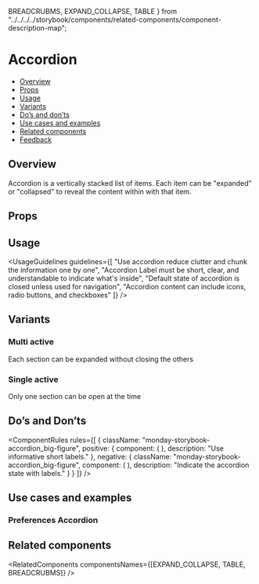   BREADCRUBMS,
  EXPAND_COLLAPSE,
  TABLE
} from "../../../../storybook/components/related-components/component-description-map";

<Meta of={AccordionStories} />

# Accordion

- [Overview](#overview)
- [Props](#props)
- [Usage](#usage)
- [Variants](#variants)
- [Do’s and don’ts](#dos-and-donts)
- [Use cases and examples](#use-cases-and-examples)
- [Related components](#related-components)
- [Feedback](#feedback)

## Overview

Accordion is a vertically stacked list of items. Each item can be "expanded" or "collapsed" to reveal the content within with that item.

<Canvas>
  <Story of={AccordionStories.Overview} />
</Canvas>

## Props

<PropsTable />

## Usage

<UsageGuidelines
  guidelines={[
    "Use accordion reduce clutter and chunk the information one by one",
    "Accordion Label must be short, clear, and understandable to indicate what's inside",
    "Default state of accordion is closed unless used for navigation",
    "Accordion content can include icons, radio buttons, and checkboxes"
  ]}
/>

## Variants

### Multi active

Each section can be expanded without closing the others

<Canvas>
  <Story of={AccordionStories.MultiActive} />
</Canvas>

### Single active

Only one section can be open at the time

<Canvas>
  <Story of={AccordionStories.SingleActive} />
</Canvas>

## Do’s and Don’ts

<ComponentRules
  rules={[
    {
      className: "monday-storybook-accordion_big-figure",
      positive: {
        component: (
          <Accordion className="monday-storybook-accordion_box-small">
            <AccordionItem title="Notifications" />
            <AccordionItem title="Security" />
            <AccordionItem title="InfoAssets" />
          </Accordion>
        ),
        description: "Use informative short labels."
      },
      negative: {
        className: "monday-storybook-accordion_big-figure",
        component: (
          <Accordion className="monday-storybook-accordion_box-small">
            <AccordionItem title="Closed" />
            <AccordionItem title="Closed" />
            <AccordionItem title="Closed" />
          </Accordion>
        ),
        description: "Indicate the accordion state with labels."
      }
    }
  ]}
/>

## Use cases and examples

### Preferences Accordion

<Canvas>
  <Story of={AccordionStories.PreferencesAccordion} />
</Canvas>

## Related components

<RelatedComponents componentsNames={[EXPAND_COLLAPSE, TABLE, BREADCRUBMS]} />
